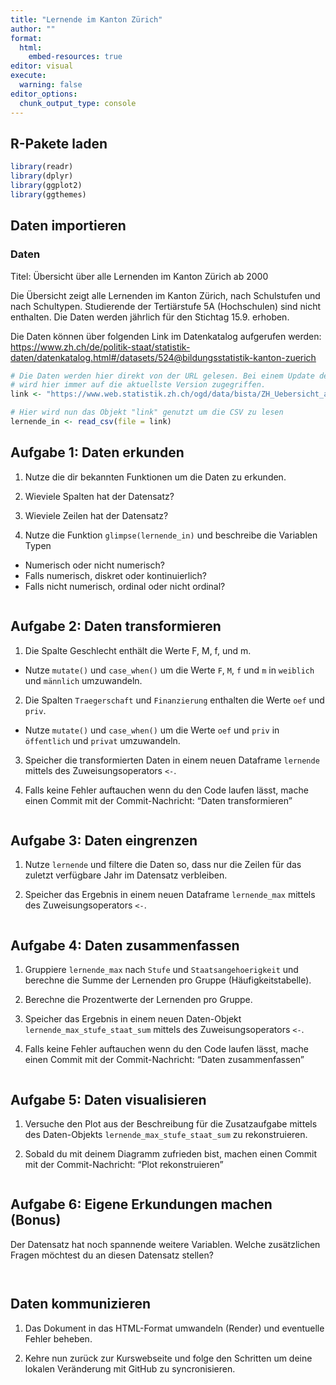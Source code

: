 ```yaml
---
title: "Lernende im Kanton Zürich"
author: ""
format:
  html:
    embed-resources: true
editor: visual
execute:
  warning: false
editor_options: 
  chunk_output_type: console
---
```


## R-Pakete laden

```r
library(readr)
library(dplyr)
library(ggplot2)
library(ggthemes)
```

## Daten importieren

### Daten

Titel: Übersicht über alle Lernenden im Kanton Zürich ab 2000

Die Übersicht zeigt alle Lernenden im Kanton Zürich, nach Schulstufen und nach Schultypen. Studierende der Tertiärstufe 5A (Hochschulen) sind nicht enthalten. Die Daten werden jährlich für den Stichtag 15.9. erhoben.

Die Daten können über folgenden Link im Datenkatalog aufgerufen werden: [https://www.zh.ch/de/politik-staat/statistik-daten/datenkatalog.html#/datasets/524\@bildungsstatistik-kanton-zuerich](https://www.zh.ch/de/politik-staat/statistik-daten/datenkatalog.html#/datasets/524@bildungsstatistik-kanton-zuerich){.uri}

```r
# Die Daten werden hier direkt von der URL gelesen. Bei einem Update der Daten
# wird hier immer auf die aktuellste Version zugegriffen.
link <- "https://www.web.statistik.zh.ch/ogd/data/bista/ZH_Uebersicht_alle_Lernende.csv"

# Hier wird nun das Objekt "link" genutzt um die CSV zu lesen
lernende_in <- read_csv(file = link)

```

## Aufgabe 1: Daten erkunden

1.  Nutze die dir bekannten Funktionen um die Daten zu erkunden.

2.  Wieviele Spalten hat der Datensatz?

3.  Wieviele Zeilen hat der Datensatz?

4.  Nutze die Funktion `glimpse(lernende_in)` und beschreibe die Variablen Typen

-   Numerisch oder nicht numerisch?
-   Falls numerisch, diskret oder kontinuierlich?
-   Falls nicht numerisch, ordinal oder nicht ordinal?

```r

```

## Aufgabe 2: Daten transformieren

1.  Die Spalte Geschlecht enthält die Werte F, M, f, und m.

-   Nutze `mutate()` und `case_when()` um die Werte `F`, `M`, `f` und `m` in `weiblich` und `männlich` umzuwandeln.

2.  Die Spalten `Traegerschaft` und `Finanzierung` enthalten die Werte `oef` und `priv`.

-   Nutze `mutate()` und `case_when()` um die Werte `oef` und `priv` in `öffentlich` und `privat` umzuwandeln.

3.  Speicher die transformierten Daten in einem neuen Dataframe `lernende` mittels des Zuweisungsoperators `<-`.

4.  Falls keine Fehler auftauchen wenn du den Code laufen lässt, mache einen Commit mit der Commit-Nachricht: "Daten transformieren"

```r

```

## Aufgabe 3: Daten eingrenzen

1.  Nutze `lernende` und filtere die Daten so, dass nur die Zeilen für das zuletzt verfügbare Jahr im Datensatz verbleiben.

2.  Speicher das Ergebnis in einem neuen Dataframe `lernende_max` mittels des Zuweisungsoperators `<-`.

```r

```

## Aufgabe 4: Daten zusammenfassen

1.  Gruppiere `lernende_max` nach `Stufe` und `Staatsangehoerigkeit` und berechne die Summe der Lernenden pro Gruppe (Häufigkeitstabelle).

2.  Berechne die Prozentwerte der Lernenden pro Gruppe.

3.  Speicher das Ergebnis in einem neuen Daten-Objekt `lernende_max_stufe_staat_sum` mittels des Zuweisungsoperators `<-`.

4.  Falls keine Fehler auftauchen wenn du den Code laufen lässt, mache einen Commit mit der Commit-Nachricht: "Daten zusammenfassen"

```r

```

## Aufgabe 5: Daten visualisieren

1.  Versuche den Plot aus der Beschreibung für die Zusatzaufgabe mittels des Daten-Objekts `lernende_max_stufe_staat_sum` zu rekonstruieren.

2.  Sobald du mit deinem Diagramm zufrieden bist, machen einen Commit mit der Commit-Nachricht: "Plot rekonstruieren"

```r

```

## Aufgabe 6: Eigene Erkundungen machen (**Bonus**)

Der Datensatz hat noch spannende weitere Variablen. Welche zusätzlichen Fragen möchtest du an diesen Datensatz stellen?

```r

```

```r

```

## Daten kommunizieren

1.  Das Dokument in das HTML-Format umwandeln (Render) und eventuelle Fehler beheben.

2.  Kehre nun zurück zur Kurswebseite und folge den Schritten um deine lokalen Veränderung mit GitHub zu syncronisieren.
